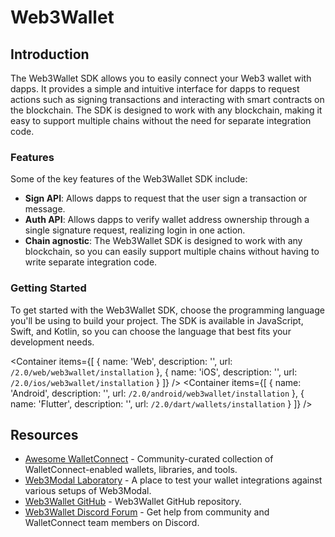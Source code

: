 
# Web3Wallet

## Introduction

The Web3Wallet SDK allows you to easily connect your Web3 wallet with dapps. It provides a simple and intuitive interface for dapps to request actions such as signing transactions and interacting with smart contracts on the blockchain. The SDK is designed to work with any blockchain, making it easy to support multiple chains without the need for separate integration code.

### Features

Some of the key features of the Web3Wallet SDK include:

- **Sign API**: Allows dapps to request that the user sign a transaction or message.
- **Auth API**: Allows dapps to verify wallet address ownership through a single signature request, realizing login in one action.
- **Chain agnostic**: The Web3Wallet SDK is designed to work with any blockchain, so you can easily support multiple chains without having to write separate integration code.

### Getting Started

To get started with the Web3Wallet SDK, choose the programming language you'll be using to build your project. The SDK is available in JavaScript, Swift, and Kotlin, so you can choose the language that best fits your development needs.

<Container
  items={[
    {
      name: 'Web',
      description: '',
      url: `/2.0/web/web3wallet/installation`
    },
    {
      name: 'iOS',
      description: '',
      url: `/2.0/ios/web3wallet/installation`
    }
  ]}
/>
<Container
  items={[
    {
      name: 'Android',
      description: '',
      url: `/2.0/android/web3wallet/installation`
    },
    {
      name: 'Flutter',
      description: '',
      url: `/2.0/dart/wallets/installation`
    }
  ]}
/>

## Resources

- [Awesome WalletConnect](https://github.com/WalletConnect/awesome-walletconnect) - Community-curated collection of WalletConnect-enabled wallets, libraries, and tools.
- [Web3Modal Laboratory](https://lab.web3modal.com) - A place to test your wallet integrations against various setups of Web3Modal.
- [Web3Wallet GitHub](https://github.com/WalletConnect/walletconnect-monorepo/tree/v2.0/packages/web3wallet) - Web3Wallet GitHub repository.
- [Web3Wallet Discord Forum](https://discord.com/channels/492410046307631105/1068626962374991993) - Get help from community and WalletConnect team members on Discord.
